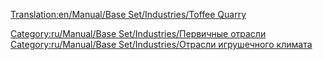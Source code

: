 [[Translation:en/Manual/Base Set/Industries/Toffee Quarry]]

{{ru/Manual/Base Set/Industries/Промышленность| Изображение=en/Manual/Base Set/Industries/ToffeeQuarry.png
| имя=Ирисовый карьер
| Климат=[[ru/Manual/Климат|Игрушечный]]
| Принимает=ничего
| Производит=[[ru/Manual/Base Set/Cargos/Ириски|Ириски]]
| Примечания=Не представлен в других [[ru/Manual/Климат|климатах]].
}}

[[Category:ru/Manual/Base Set/Industries/Первичные отрасли]]
[[Category:ru/Manual/Base Set/Industries/Отрасли игрушечного климата]]